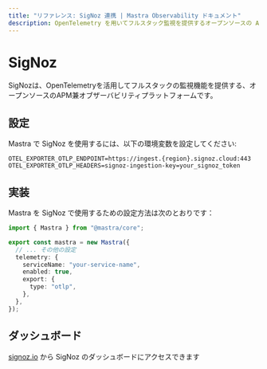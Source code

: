 ```yaml
---
title: "リファレンス: SigNoz 連携 | Mastra Observability ドキュメント"
description: OpenTelemetry を用いてフルスタック監視を提供するオープンソースの APM／オブザーバビリティ プラットフォームである Mastra との SigNoz 連携に関するドキュメント。
---
```


# SigNoz

SigNozは、OpenTelemetryを活用してフルスタックの監視機能を提供する、オープンソースのAPM兼オブザーバビリティプラットフォームです。

## 設定

Mastra で SigNoz を使用するには、以下の環境変数を設定してください:

```env
OTEL_EXPORTER_OTLP_ENDPOINT=https://ingest.{region}.signoz.cloud:443
OTEL_EXPORTER_OTLP_HEADERS=signoz-ingestion-key=your_signoz_token
```


## 実装

Mastra を SigNoz で使用するための設定方法は次のとおりです：

```typescript
import { Mastra } from "@mastra/core";

export const mastra = new Mastra({
  // ... その他の設定
  telemetry: {
    serviceName: "your-service-name",
    enabled: true,
    export: {
      type: "otlp",
    },
  },
});
```


## ダッシュボード

[signoz.io](https://signoz.io/) から SigNoz のダッシュボードにアクセスできます